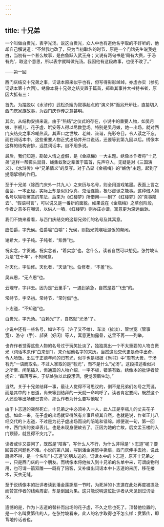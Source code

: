 ```yaml
---
---
---
```

title: 十兄弟
---




一个叫做白赉光，表字光汤。说这白赉光，众人中也有道他名字取的不好听的，他却自己解说道：“不然我也改了，只为当初取名的时节，原是一个门馆先生说我姓白，当初有一个甚么故事，是白鱼跃入武王舟；又说有两句书是‘周有大赉，于汤有光’，取这个意思，所以表字就叫做光汤。我因他有这段故事，也便不改了。”

——第一回

西门庆结交十兄弟之事，词话本原来似乎也有，但写得影影绰绰，亦虚亦实（参见词话本第十六回）。绣像本将十兄弟之结交置于篇首，郑重其事并大书特书者，原因大抵有三：

首先，为摆脱以《水浒传》武松杀嫂为叙事起点的“演义体”而另开炉灶，直接切入西门庆家族故事，为西门庆作传之意甚明。

其次，从结构安排来说，由于“热结”之仪式的存在，小说中的重要人物，如吴月娘、李瓶儿、花子虚、玳安等人得以尽数登场。特别是吴月娘，她一出场，就对西门庆结交之事冷嘲热讽，其声口之世故、老辣、诙谐，光彩夺目，令人读之不忘。而在词话本中，这些重要人物正式出场并开口说话，还要等到第九回以后。绣像本这样的结构安排，远胜词话本，自不用多说。

最后，我们知道，勘破人情之虚假，是《金瓶梅》一大主题。绣像本作者将“十兄弟”这样一帮獐头鼠目、蝇集蚁聚之辈置于篇首，先声夺人，无疑是对《三国演义》、《水浒传》中“兄弟情义”的反写。对于凸显《金瓶梅》的“嫉伪”主题，起到了提纲挈领的作用。

至于十兄弟（除西门庆外一共九人）之来历与名号，则全用游戏笔墨。表面上言之凿凿、一本正经，实际上却是似幻似真、鬼话连篇，极尽虚诞之能事。这种借人物名号以喻物寓意的笔法，后来为《红楼梦》所借用——到了《红楼梦》的“真事隐去”、“假语村言”，可以说又是一番新的面貌。如果说在《金瓶梅》之草创阶段，作者之意多在嘲讽，以供人一哂，《红楼梦》则亦庄亦谐，寓意更为深远幽渺。

我们不妨来看看，与西门庆结交的这帮兄弟们的名号及其寓意。

应伯爵，字光侯。伯爵喻“白嚼”；光侯，则指光凭喉咙混饭的帮闲。

谢希大，字子纯。子纯者，“紫唇”也。

祝实念，字贡诚。祝实念者，“着实念”也。念什么，读者自然可以想见。张竹坡认为是“住十年”，不知何意。

孙天化，字伯修。天化者，“天话”也。伯修者，“不羞”也。

吴典恩，“无点恩”也。

云理守，字非去。因为是“云里手”，一遇到紧急，自然是要“飞去”的。

常峙节，字坚初。常峙节，“常时借”也。

卜志道，“不知道”也。

白赉光，字光汤。“白赖光”了，自然就“光汤”了。

小说中还有一些名号，如许不与（许了又不给）、车淡（扯淡）、管世宽（管事宽）、游守（手）、郝贤（好闲）等人，寓意更加露骨，这里不再一一列举。

也许作者觉得这些人物的名号过于玩笑扯淡了，独独挑出一个不太重要的人物白赉光（词话本原作“白来创”），来介绍他名字的来历。当然这段交代更是奇中出奇，令人喷饭。出生于正德年间的归有光，似乎也是根据《尚书》中“周有大赉，于汤有光”一语而取名，不过人家取的是“有光”，而不是什么“光汤”。这段描述看似兴之所至、闲笔插入，但通篇的人物介绍，一字不板，错落有致。绣像本的批评者赞扬它：“磊落写来，于结处独以此段潆洄，便觉须眉生动。”

当然，关于十兄弟结拜一事，最让人觉得不可思议的，倒不是兄弟们名号之荒诞，而是其中的卜志道，尚未等到结拜的一天就一命呜呼了。读者肯定要问，既然这个人还没等出场便已丧命，那么作者为什么要写他呢？

由于卜志道的突然死亡，十兄弟之中必须补入一人，此人正是李瓶儿的丈夫花子虚。如此一来，花子虚的出场就显得煞有介事且极其自然。也就是说，作者正儿八经交代的卜志道，不过是为花子虚出场而设的陪笔和错综。顺便说一句，第一回中，西门庆的妾卓丢儿，也是未现身便故去了。正因为她的亡故，后文孟玉楼的入门顶替，就显得不突兀了。

读者或许又要问了，既然是“陪客”，写什么人不行，为什么非得是“卜志道”呢？要回答这问题也不难。小说的第八回，写到潘金莲怒中撕扇，西门庆伸手去抢，说此扇撕不得，是一个名叫“卜志道”的朋友送的。词话本中的卜志道，原非十兄弟之一，只是西门庆的一个朋友。而绣像本将他拉入到十兄弟的名单中来，可谓废物利用，也可谓一箭双雕——既有了陪客，又补缀出词话本中卜志道的来历，移花接木，天衣无缝。

至于说绣像本的批评者读到潘金莲撕扇一节时，为死掉的卜志道在此处再度被提及而赞赏作者的线索周密，却是倒因为果。这只能说明这位批评者从未见到过词话本。

遗憾的是，作为卜志道的替补而出场的花子虚，不久之后也死了。顶替他位置的，是一个名叫贲第传的人。在张竹坡看来，此人的名字取得也不怎么样：贲第传，即背地传话者也。